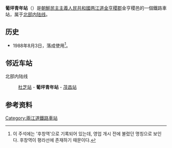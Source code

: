 {{朝鮮半島車站資訊
|公司色 = blue
|文字色 = 
|站名 = 葡坪青年站
|圖片 = P'op'yŏng Ch'ŏngnyŏn Railway Station.jpg
|pxl = 
|圖片說明 =
|前一站 = [[杜芝站|杜芝]]
|前一站距離 = 3.5
|後一站距離 = 7.7
|後一站 = [[茂昌站|茂昌]]
|所屬路線 = [[北部内陆线|北部内陆线]]
|距離 =138.2
|起點站 = [[满浦青年站|满浦青年]]
|諺文 = 포평청년역
|朝鮮漢字 = 葡坪靑年驛
|文觀部式 = 
|馬-賴式 = P'op'yŏng Ch'ŏngnyŏn-yŏk
|副站名 = 
|車站編號 = 
|停站路線數 = 
|所屬公司 = [[朝鮮民主主義人民共和國鐵道省|朝鮮民主主義人民共和國鐵道省]]
|所在地 =[[两江道|两江道]][[金亨稷郡|金亨稷郡]]金亨稷邑
|車站構造 = 地面车站
|月台配置 = 
|啟用年月日 =1988年8月3日
|廢站年月日 = 
|上下車人次 = 
|統計年度 = 
|轉車 = 
|備註 = 
|全寬備註 = 
}}

'''葡坪青年站'''（{{lang-ko|포평청년역}}）是[[朝鮮民主主義人民共和國|朝鮮民主主義人民共和國]][[两江道|两江道]][[金亨稷郡|金亨稷郡]]金亨稷邑的一個鐵路車站，属于[[北部内陆线|北部内陆线]]。

==历史==
*1988年8月3日，落成使用<ref>이 주석에는 '후창역'으로 기록되어 있는데, 영업 개시 전에 불렸던 명칭으로 보인다. 후창역이 평라선에 존재하기 때문이다.</ref>。

==邻近车站==
北部内陆线
:[[杜芝站|杜芝站]] - '''葡坪青年站''' - [[茂昌站|茂昌站]]

==参考资料==
{{reflist}}

{{朝鲜铁路小作品}}

{{北部内陆线}}

[[Category:兩江道鐵路車站|Category:兩江道鐵路車站]]